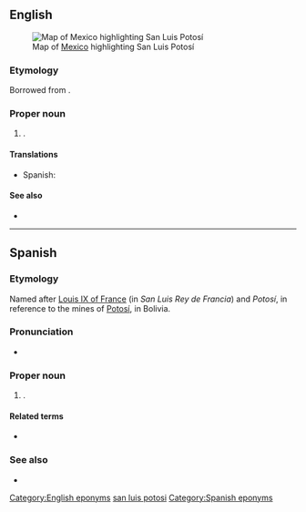 ==English==
[[File:Mexico map, MX-SLP.svg|thumb|Map of [[Mexico]] highlighting San Luis Potosí]]

===Etymology===
Borrowed from {{bor|en|es|San Luis Potosí}}.

===Proper noun===
{{en-proper noun|head=San Luis Potosí}}

# {{place|en|state|c/Mexico}}.

====Translations====
{{trans-top|state of Mexico}}
* Spanish: {{t+|es|San Luis Potosí|f}}
{{trans-mid}}
{{trans-bottom}}

====See also====
* {{pedialite}}

[[Category:English eponyms]]
[[Category:English terms spelled with Í|san luis potosi]]

----

==Spanish==

===Etymology===
Named after [[w:Louis IX of France|Louis IX of France]] (in {{etyl|es|-}} ''San Luis Rey de Francia'') and ''Potosí'', in reference to the mines of [[w:Potosí|Potosí]], in Bolivia.

===Pronunciation===
* {{es-IPA|san luís potosí}}

===Proper noun===
{{es-proper noun|f}}

# {{place|es|state|c/Mexico}}.
#: {{syn|es|Potosí|SL|q2=abbreviation}}

====Related terms====
* {{l|es|potosino}}

===See also===
* {{pedialite|lang=es}}

[[Category:Spanish eponyms]]